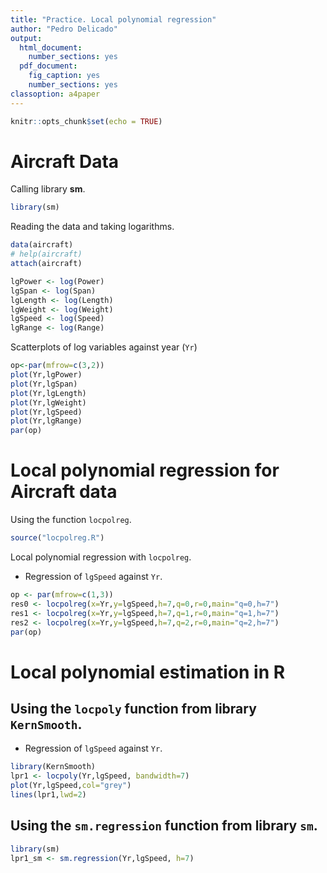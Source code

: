 ---
title: "Practice. Local polynomial regression"
author: "Pedro Delicado"
output:
  html_document:
    number_sections: yes
  pdf_document:
    fig_caption: yes
    number_sections: yes
classoption: a4paper
---
<!-- Comment lines are like this one -->
<!-- Use "\newpage" when you want a new page break in the pdf output  -->


```{r setup, include=FALSE}
knitr::opts_chunk$set(echo = TRUE)
```


# Aircraft Data

Calling library **sm**.
```{r,message=FALSE}
library(sm)
```

Reading the data and taking logarithms.
```{r,message=FALSE}
data(aircraft)
# help(aircraft)
attach(aircraft)

lgPower <- log(Power)
lgSpan <- log(Span)
lgLength <- log(Length)
lgWeight <- log(Weight)
lgSpeed <- log(Speed)
lgRange <- log(Range)
```

Scatterplots of log variables against year (`Yr`)
<!-- also possible ```{r, fig.width=7, fig.asp=1} or ```{r, fig.asp=1}-->
```{r, fig.width=7, fig.height=10, fig.asp=1} 
op<-par(mfrow=c(3,2))
plot(Yr,lgPower)
plot(Yr,lgSpan)
plot(Yr,lgLength)
plot(Yr,lgWeight)
plot(Yr,lgSpeed)
plot(Yr,lgRange)
par(op)
```




# Local polynomial regression for Aircraft data


Using the function `locpolreg`.
```{r}
source("locpolreg.R")
```


Local polynomial regression with `locpolreg`.

* Regression of `lgSpeed` against `Yr`.
```{r, fig.asp=.5}
op <- par(mfrow=c(1,3))
res0 <- locpolreg(x=Yr,y=lgSpeed,h=7,q=0,r=0,main="q=0,h=7")
res1 <- locpolreg(x=Yr,y=lgSpeed,h=7,q=1,r=0,main="q=1,h=7")
res2 <- locpolreg(x=Yr,y=lgSpeed,h=7,q=2,r=0,main="q=2,h=7")
par(op)
```



# Local polynomial estimation in R


## Using the `locpoly` function from library `KernSmooth`.

* Regression of `lgSpeed` against `Yr`.

```{r,message=FALSE}
library(KernSmooth)
lpr1 <- locpoly(Yr,lgSpeed, bandwidth=7)
plot(Yr,lgSpeed,col="grey")
lines(lpr1,lwd=2)
```


## Using the `sm.regression` function from library `sm`.

```{r,message=FALSE}
library(sm)
lpr1_sm <- sm.regression(Yr,lgSpeed, h=7)
```
